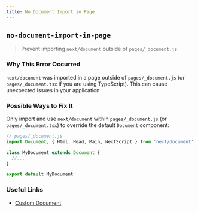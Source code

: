 ```yaml
---
title: No Document Import in Page
---
```


## `no-document-import-in-page`

> Prevent importing `next/document` outside of `pages/_document.js`.

### Why This Error Occurred

`next/document` was imported in a page outside of `pages/_document.js` (or `pages/_document.tsx` if you are using TypeScript). This can cause unexpected issues in your application.

### Possible Ways to Fix It

Only import and use `next/document` within `pages/_document.js` (or `pages/_document.tsx`) to override the default `Document` component:

```jsx
// pages/_document.js
import Document, { Html, Head, Main, NextScript } from 'next/document'

class MyDocument extends Document {
  //...
}

export default MyDocument
```

### Useful Links

- [Custom Document](https://nextjs.org/docs/advanced-features/custom-document)
